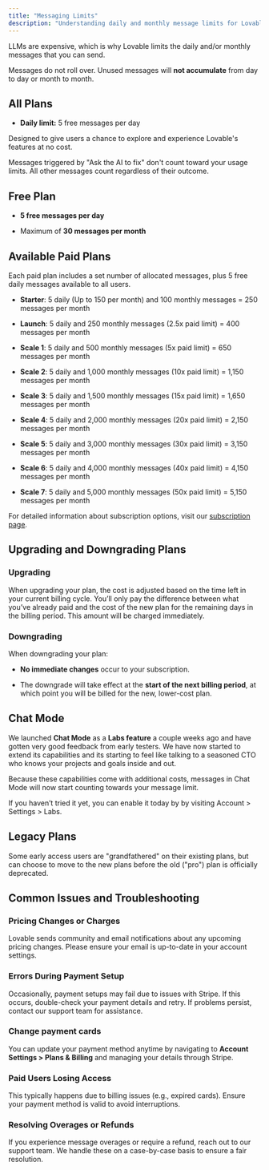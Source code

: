 ```yaml
---
title: "Messaging Limits"
description: "Understanding daily and monthly message limits for Lovable"
---
```


LLMs are expensive, which is why Lovable limits the daily and/or monthly messages that you can send.

<Note>Messages do not roll over. Unused messages will **not accumulate** from day to day or month to month.</Note>

## All Plans

* **Daily limit:** 5 free messages per day&#x20;

Designed to give users a chance to explore and experience Lovable's features at no cost.

<Note>
  Messages triggered by "Ask the AI to fix" don't count toward your usage limits.&#x20;
  All other messages count regardless of their outcome.
</Note>

## Free Plan

* **5 free messages per day**

* Maximum of **30 messages per month**

## Available Paid Plans

Each paid plan includes a set number of allocated messages, plus 5 free daily messages available to all users.

* **Starter**: 5 daily (Up to 150 per month) and 100 monthly messages = 250 messages per month

* **Launch**: 5 daily and 250 monthly messages (2.5x paid limit) = 400 messages per month

* **Scale 1**: 5 daily and 500 monthly messages (5x paid limit) = 650 messages per month

* **Scale 2**: 5 daily and 1,000 monthly messages (10x paid limit) = 1,150 messages per month

* **Scale 3**: 5 daily and 1,500 monthly messages (15x paid limit) = 1,650 messages per month

* **Scale 4**: 5 daily and 2,000 monthly messages (20x paid limit) = 2,150 messages per month

* **Scale 5**: 5 daily and 3,000 monthly messages (30x paid limit) = 3,150 messages per month

* **Scale 6**: 5 daily and 4,000 monthly messages (40x paid limit) = 4,150 messages per month

* **Scale 7**: 5 daily and 5,000 monthly messages (50x paid limit) = 5,150 messages per month

For detailed information about subscription options, visit our [subscription page](#).

## Upgrading and Downgrading Plans

### Upgrading

When upgrading your plan, the cost is adjusted based on the time left in your current billing cycle. You’ll only pay the difference between what you’ve already paid and the cost of the new plan for the remaining days in the billing period. This amount will be charged immediately.

### Downgrading

When downgrading your plan:

* **No immediate changes** occur to your subscription.

* The downgrade will take effect at the **start of the next billing period**, at which point you will be billed for the new, lower-cost plan.

## Chat Mode

We launched **Chat Mode** as a **Labs feature** a couple weeks ago and have gotten very good feedback from early testers. We have now started to extend its capabilities and its starting to feel like talking to a seasoned CTO who knows your projects and goals inside and out.&#x20;

Because these capabilities come with additional costs, messages in Chat Mode will now start counting towards your message limit.

If you haven’t tried it yet, you can enable it today by by visiting Account > Settings > Labs.

## Legacy Plans

Some early access users are "grandfathered" on their existing plans, but can choose to move to the new plans before the old ("pro") plan is officially deprecated.

## Common Issues and Troubleshooting

### Pricing Changes or Charges

Lovable sends community and email notifications about any upcoming pricing changes. Please ensure your email is up-to-date in your account settings.

### Errors During Payment Setup

Occasionally, payment setups may fail due to issues with Stripe. If this occurs, double-check your payment details and retry. If problems persist, contact our support team for assistance.

### Change payment cards

You can update your payment method anytime by navigating to **Account Settings > Plans & Billing** and managing your details through Stripe.

### Paid Users Losing Access

This typically happens due to billing issues (e.g., expired cards). Ensure your payment method is valid to avoid interruptions.

### Resolving Overages or Refunds

If you experience message overages or require a refund, reach out to our support team. We handle these on a case-by-case basis to ensure a fair resolution.